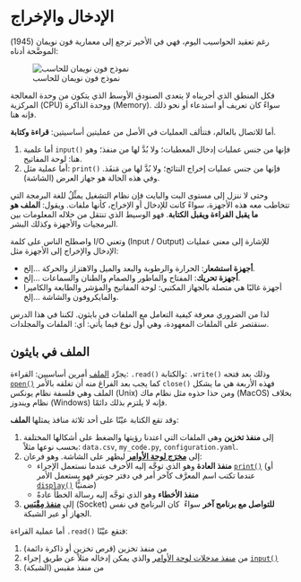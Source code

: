 # الإدخال والإخراج

رغم تعقيد الحواسيب اليوم، فهي في الأخير ترجع إلى معمارية فون نويمان (1945) الموضَّحة أدناه:

![نموذج فون نويمان للحاسب](https://upload.wikimedia.org/wikipedia/commons/thumb/a/a4/Von_Neumann_Architecture-ar.svg/450px-Von_Neumann_Architecture-ar.svg.png)

فكل المنطق الذي أجريناه لا يتعدى الصنودق الأوسط الذي يتكون من وحدة المعالجة المركزية (CPU) ووحدة الذاكرة (Memory). سواءً كان تعريف أو استدعاء أو نحو ذلك فإنه هنا.

أما للاتصال بالعالم، فتتألف العمليات في الأصل من عمليتين أساسيتين: **قراءة وكتابة**.

1. أما علمية `input()` فإنها من جنس عمليات إدخال المعطيات؛ ولا بُدَّ لها من منفذ؛ وهو هنا: لوحة المفاتيح.
2. أما عملية مثل: `print()` فإنها من جنس عمليات إخراج النتائج؛ ولا بُدَّ لها من مَنفَذ. وفي هذه الحالة هو جهاز العرض (الشاشة).

وحتى لا ننزل إلى مستوى البت والبايت فإن نظام التشغيل يمثِّلُ للغة البرمجة التي تتخاطب معه هذه الأجهزة، سواءً كانت للإدخال أو الإخراج، كأنها ملفات. ويقول: **الملف هو ما يقبل القراءة ويقبل الكتابة**. فهو الوسيط الذي تنتقل من خلاله المعلومات بين البرمجيات والأجهزة وكذلك البشر.

واصطلح الناس على كلمة I/O وتعني (Input / Output) للإشارة إلى معنى عمليات الإدخال والإخراج إلى الأجهزة مثل:

- **أجهزة استشعار**: الحرارة والرطوبة والبعد والميل والاهتزاز والحركة ...إلخ.
- **أجهزة تحريك**: المفتاح والماطور  والصمام والطنان والسماعات ...إلخ.
- أجهزة غالبًا هي متصلة بالجهاز المكتبي: لوحة المفاتيح والمؤشر والطابعة والكاميرا والمايكروفون والشاشة ...إلخ.

لذا من الضروري معرفة كيفية التعامل مع الملفات في بايثون. لكننا في هذا الدرس سنقتصر على الملفات المعهودة، وهي أول نوع فيما يأتي: أي: الملفات والمجلدات.

## الملف في بايثون

يجرِّد [الملف](https://docs.python.org/3/glossary.html#term-file-object) أمرين أساسيين: القراءة: `.read()` والكتابة: `.write()` وذلك بعد فتحه [`open()`](https://docs.python.org/3/library/functions.html#open) كما يجب بعد الفراغ منه أن تغلقه بالأمر `close()` فهذه الأربعة هي ما يشكل الملف وهي فلسفة نظام يونكس (Unix) ومن حذا حذوه مثل نظام ماك (MacOS) بخلاف نظام ويندوز (Windows) فإنه لا يلتزم بذلك دائمًا.

وقد تقع الكتابة عيْنًا على أحد ثلاثة منافذ يمثلها **الملف**:

1. إلى **منفذ تخزين** وهي الملفات التي اعتدنا رؤيتها والضغط على أشكالها المختلفة بحسب نوعها مثلاً: `data.csv`, `my_code.py`, `configuration.yaml`.
2. إلى [**مخرَج لوحة الأوامر**](https://docs.python.org/3/library/sys.html#sys.stdout) ليظهر على الشاشة. وهو فرعان:
    - **منفذ العادة** وهو الذي توجَّه إليه الأحرف عندما نستعمل الإجراء [`print()`](https://docs.python.org/3/library/functions.html#print) (أو عندما تكتب اسم المعرَّف كآخر أمر في دفتر جوبتر فهو يستعمل الأمر [`display()`](https://ipython.readthedocs.io/en/stable/api/generated/IPython.display.html) ضمنيًّا)
    - **منفذ الأخطاء** وهو الذي توجَّه إليه رسالة الخطأ عادةً
3. إلى [**منفذ مِقْبَس**](https://en.wikipedia.org/wiki/Unix_domain_socket) (Socket) **للتواصل مع برنامج آخر** سواءً  كان البرنامج في نفس الجهاز أو عبر الشبكة.

أما عملية القراءة `.read()` فتقع عيْنًا:

1. من منفذ تخزين (قرص تخزين أو ذاكرة دائمة)
2. من [منفذ مدخلات لوحة الأوامر](https://docs.python.org/3/library/sys.html#sys.stdin) والذي يمكن إدخاله مثلاً عن طريق إجراء [`input()`](https://docs.python.org/3/library/functions.html#input)
3. من منفذ مقبس (الشبكة)
